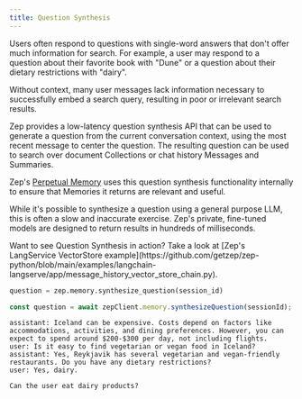 ```yaml
---
title: Question Synthesis
---
```


Users often respond to questions with single-word answers that don't offer much information for search. 
For example, a user may respond to a question about their favorite book with "Dune" or a question about their
dietary restrictions with "dairy". 

<Info>
    Without context, many user messages lack information necessary to successfully embed
    a search query, resulting in poor or irrelevant search results.
</Info>

Zep provides a low-latency question synthesis API that can be used to generate a question from the current conversation context, using
the most recent message to center the question. The resulting question can be used to search over document Collections or 
chat history Messages and Summaries.

Zep's [Perpetual Memory](/chat-history-memory) uses this question synthesis functionality internally to ensure
that Memories it returns are relevant and useful.

While it's possible to synthesize a question using a general purpose LLM, this is often a slow and inaccurate exercise. 
Zep's private, fine-tuned models are designed to return results in hundreds of milliseconds.

<Info>
    Want to see Question Synthesis in action? Take a look at [Zep's LangService VectorStore example](https://github.com/getzep/zep-python/blob/main/examples/langchain-langserve/app/message_history_vector_store_chain.py).
</Info>

<Tabs group="sessions">

<Tab title="Python" group-key="python">

```Python
question = zep.memory.synthesize_question(session_id)
```

</Tab>
<Tab title="Typescript" group-key="ts">

```Typescript
const question = await zepClient.memory.synthesizeQuestion(sessionId);
```

</Tab>
</Tabs>

```Text
assistant: Iceland can be expensive. Costs depend on factors like accommodations, activities, and dining preferences. However, you can expect to spend around $200-$300 per day, not including flights.
user: Is it easy to find vegetarian or vegan food in Iceland?
assistant: Yes, Reykjavik has several vegetarian and vegan-friendly restaurants. Do you have any dietary restrictions?
user: Yes, dairy.
```
```Text
Can the user eat dairy products?
```